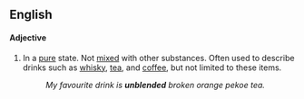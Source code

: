 ==English==

====Adjective====
{{en-adj|-}}

# In a [[pure]] state. Not [[mixed]] with other substances. Often used to describe drinks such as [[whisky]], [[tea]], and [[coffee]], but not limited to these items.
#:''My favourite drink is '''unblended''' broken orange pekoe tea.''